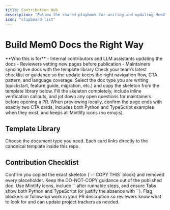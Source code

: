 ```yaml
---
title: Contribution Hub
description: "Follow the shared playbook for writing and updating Mem0 documentation."
icon: "clipboard-list"
---
```


# Build Mem0 Docs the Right Way

<Info>
  **Who this is for**
  - Internal contributors and LLM assistants updating the docs
  - Reviewers vetting new pages before publication
  - Maintainers syncing live docs with the template library
</Info>

<Steps>
<Step title="Review the standards">
Check your team’s latest checklist or guidance so the update keeps the right navigation flow, CTA pattern, and language coverage.
</Step>
<Step title="Pick the right template">
Select the doc type you are writing (quickstart, feature guide, migration, etc.) and copy the skeleton from the template library below.
</Step>
<Step title="Draft, verify, and note follow-ups">
Fill the skeleton completely, include inline verification callouts, and jot down any open questions for maintainers before opening a PR.
</Step>
</Steps>

<Info icon="check">
  When previewing locally, confirm the page ends with exactly two CTA cards, includes both Python and TypeScript examples when they exist, and keeps all Mintlify icons (no emojis).
</Info>

## Template Library

Choose the document type you need. Each card links directly to the canonical template inside this repo.

<CardGroup cols={3}>
  <Card
    title="Quickstart"
    description="Install → Configure → Add → Search → Delete with Tabs + Steps."
    icon="rocket"
    href="/templates/quickstart_template"
  />
  <Card
    title="Operation Guide"
    description="Single task walkthrough with verification checkpoints."
    icon="circle-check"
    href="/templates/operation_guide_template"
  />
  <Card
    title="Feature Guide"
    description="Explain when and why to use a capability, not just the API."
    icon="sparkles"
    href="/templates/feature_guide_template"
  />
  <Card
    title="Concept Guide"
    description="Define mental models, key terms, and diagrams."
    icon="brain"
    href="/templates/concept_guide_template"
  />
  <Card
    title="Integration Guide"
    description="Configure Mem0 with third-party tools using shared Tabs + Steps."
    icon="plug"
    href="/templates/integration_guide_template"
  />
  <Card
    title="Cookbook"
    description="Narrative end-to-end workflow with reusable snippets."
    icon="book-open"
    href="/templates/cookbook_template"
  />
  <Card
    title="API Reference"
    description="Document endpoints with quick facts and dual-language examples."
    icon="code"
    href="/templates/api_reference_template"
  />
  <Card
    title="Parameters Reference"
    description="Call out accepted fields, defaults, and misuse troubleshooting."
    icon="list"
    href="/templates/parameters_reference_template"
  />
  <Card
    title="Migration Guide"
    description="Plan → Migrate → Validate with rollback steps."
    icon="arrow-right"
    href="/templates/migration_guide_template"
  />
  <Card
    title="Release Notes"
    description="Ship highlights, stats, and mandatory CTA pair."
    icon="megaphone"
    href="/templates/release_notes_template"
  />
  <Card
    title="Troubleshooting Playbook"
    description="Symptom → Diagnose → Fix with escalation tips."
    icon="life-buoy"
    href="/templates/troubleshooting_playbook_template"
  />
  <Card
    title="Section Overview"
    description="Headline, card grid, and CTA pair for section landing pages."
    icon="grid"
    href="/templates/section_overview_template"
  />
</CardGroup>

## Contribution Checklist

<AccordionGroup>
  <Accordion title="Prep your draft">
    Confirm you copied the exact skeleton (`✅ COPY THIS` block) and removed every placeholder. Keep the DO-NOT-COPY guidance out of the published doc.
  </Accordion>
  <Accordion title="Mind the standards">
    Use Mintlify icons, include `<Info icon="check">` after runnable steps, and ensure Tabs show both Python and TypeScript (or justify the absence with `<Note>`).
  </Accordion>
  <Accordion title="Surface open questions early">
    Flag blockers or follow-up work in your PR description so reviewers know what to look for and can update project trackers as needed.
  </Accordion>
</AccordionGroup>

<CardGroup cols={2}>
  <Card
    title="Browse Templates"
    description="Jump straight into the quickstart skeleton and switch tabs for other types."
    icon="clipboard-check"
    href="/templates/quickstart_template"
  />
  <Card
    title="Return to Platform Overview"
    description="Jump back into the managed journey once you’re done editing."
    icon="compass"
    href="/platform/overview"
  />
</CardGroup>
